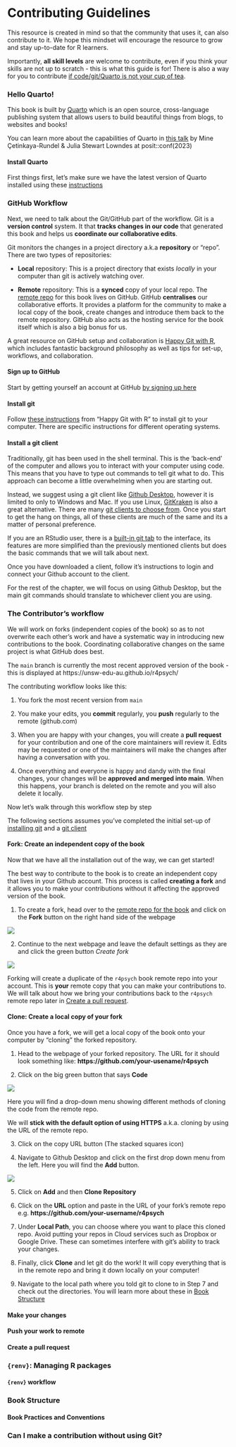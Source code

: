 # Contributing Guidelines {.unnumbered}

This resource is created in mind so that the community that uses it, can also contribute to it. We hope this mindset will encourage the resource to grow and stay up-to-date for R learners.

Importantly, **all skill levels** are welcome to contribute, even if you think your skills are not up to scratch - this is what this guide is for! There is also a way for you to contribute [if code/git/Quarto is not your cup of tea](#sec-noncode-contributions). 

### Hello Quarto!

This book is built by [Quarto](https://quarto.org/) which is an open source, cross-language publishing system that allows users to build beautiful things from blogs, to websites and books!

You can learn more about the capabilities of Quarto in [this talk](https://www.youtube.com/watch?v=p7Hxu4coDl8) by Mine Çetinkaya-Rundel & Julia Stewart Lowndes at posit::conf(2023)

#### Install Quarto {#sec-installquarto}

First things first, let's make sure we have the latest version of Quarto installed using these [instructions](https://quarto.org/docs/get-started/)

### GitHub Workflow {#sec-githubworkflow}

Next, we need to talk about the Git/GitHub part of the workflow. Git is a **version control** system. It that **tracks changes in our code** that generated this book and helps us **coordinate our collaborative edits**.

Git monitors the changes in a project directory a.k.a **repository** or "repo". There are two types of repositories:

-   **Local** repository: This is a project directory that exists *locally* in your computer than git is actively watching over.

-   **Remote** repository: This is a **synced** copy of your local repo. The [remote repo](https://github.com/unsw-edu-au/r4psych) for this book lives on GitHub. GitHub **centralises** our collaborative efforts. It provides a platform for the community to make a local copy of the book, create changes and introduce them back to the remote repository. GitHub also acts as the hosting service for the book itself which is also a big bonus for us.

::: {.callout-tip}
A great resource on GitHub setup and collaboration is [Happy Git with R](https://happygitwithr.com/), which includes fantastic background philosophy as well as tips for set-up, workflows, and collaboration.
:::

#### Sign up to GitHub

Start by getting yourself an account at GitHub [by signing up here](https://github.com/signup)

#### Install git {#sec-installgit}

Follow [these instructions](https://happygitwithr.com/install-git) from "Happy Git with R" to install git to your computer. There are specific instructions for different operating systems.

#### Install a git client {#sec-installgitclient}

Traditionally, git has been used in the shell terminal. This is the 'back-end' of the computer and allows you to interact with your computer using code. This means that you have to type out commands to tell git what to do. This approach can become a little overwhelming when you are starting out. 

Instead, we suggest using a git client like [Github Desktop](https://desktop.github.com/), however it is limited to only to Windows and Mac. If you use Linux, [GitKraken](https://www.gitkraken.com/git-client) is also a great alternative. There are many [git clients to choose from](https://git-scm.com/downloads/guis). Once you start to get the hang on things, all of these clients are much of the same and its a matter of personal preference.

If you are an RStudio user, there is a [built-in git tab  ](https://jennybc.github.io/2014-05-12-ubc/ubc-r/session03_git.html#configurerstudio) to the interface, its features are more simplified than the previously mentioned clients but does the basic commands that we will talk about next.

Once you have downloaded a client, follow it's instructions to login and connect your Github account to the client. 

::: callout-note
For the rest of the chapter, we will focus on using Github Desktop, but the main git commands should translate to whichever client you are using.
:::

### The Contributor's workflow

We will work on forks (independent copies of the book) so as to not overwrite each other’s work and have a systematic way in introducing new contributions to the book. Coordinating collaborative changes on the same project is what GitHub does best. 

The `main` branch is currently the most recent approved version of the book - this is displayed at https://unsw-edu-au.github.io/r4psych/

The contributing workflow looks like this:

1. You fork the most recent version from `main`

2. You make your edits, you **commit** regularly, you **push** regularly to the remote (github.com)

3. When you are happy with your changes, you will create a **pull request** for your contribution and one of the core maintainers will review it. Edits may be requested or one of the maintainers will make the changes after having a conversation with you. 

4. Once everything and everyone is happy and dandy with the final changes, your changes will be **approved and merged into main**. When this happens, your branch is deleted on the remote and you will also delete it locally.

Now let's walk through this workflow step by step 

::: {.callout-note}
The following sections assumes you’ve completed the initial set-up of [installing git](#sec-installgit) and a [git client](#sec-installgitclient)
:::

#### Fork: Create an independent copy of the book

Now that we have all the installation out of the way, we can get started!

The best way to contribute to the book is to create an independent copy that lives in your Github account. This process is called **creating a fork** and it allows you to make your contributions without it affecting the approved version of the book. 

1. To create a fork, head over to the [remote repo for the book](https://github.com/unsw-edu-au/r4psych) and click on the **Fork** button on the right hand side of the webpage

![](images/fork.png)

2. Continue to the next webpage and leave the default settings as they are and click the green button *Create fork*

![](images/create_fork.png)

Forking will create a duplicate of the `r4psych` book remote repo into your account. This is **your**  remote copy that you can make your contributions to. We will talk about how we bring your contributions back to the `r4psych`  remote repo later in [Create a pull request](XX).

#### Clone: Create a local copy of your fork
Once you have a fork, we will get a local copy of the book onto your computer by "cloning" the forked repository.

1. Head to the webpage of your forked repository. The URL for it should look something like: **https://github.com/your-usename/r4psych**

2.  Click on the big green button that says **Code**

![](images/remote_repo_clone.png)

Here you will find a drop-down menu showing different methods of cloning the code from the remote repo.

We will **stick with the default option of using HTTPS** a.k.a. cloning by using the URL of the remote repo.

3.  Click on the copy URL button (The stacked squares icon)

4.  Navigate to Github Desktop and click on the first drop down menu from the left. Here you will find the **Add** button.

![](images/add_repo.png)

5.  Click on **Add** and then **Clone Repository**

6.  Click on the **URL** option and paste in the URL of your fork's remote repo e.g. **https://github.com/your-username/r4psych**

7.  Under **Local Path**, you can choose where you want to place this cloned repo. Avoid putting your repos in Cloud services such as Dropbox or Google Drive. These can sometimes interfere with git's ability to track your changes.

8.  Finally, click **Clone** and let git do the work! It will copy everything that is in the remote repo and bring it down locally on your computer!

9.  Navigate to the local path where you told git to clone to in Step 7 and check out the directories. You will learn more about these in [Book Structure](#sec-bookstructure)

#### Make your changes

#### Push your work to remote

#### Create a pull request

### `{renv}`: Managing R packages 

#### `{renv}` workflow

### Book Structure {#sec-bookstructure}

#### Book Practices and Conventions

### Can I make a contribution without using Git? {#sec-noncode-contributions}

